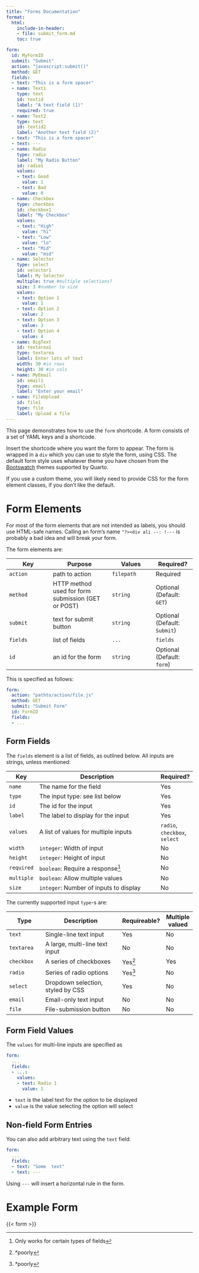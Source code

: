 ```yaml
---
title: "Forms Documentation"
format: 
  html:
    include-in-header: 
    - file: submit_form.md
    toc: true

form:
  id: MyFormID
  submit: "Submit"
  action: "javascript:submit()"
  method: GET
  fields:
  - text: "This is a form spacer"
  - name: Text1
    type: text
    id: textid
    label: "A text field (1)"
    required: true
  - name: Text2
    type: text
    id: textid2
    label: "Another text field (2)"
  - text: "This is a form spacer"
  - text: ---
  - name: Radio
    type: radio
    label: "My Radio Button"
    id: radio1
    values:
    - text: Good
      value: 1
    - text: Bad
      value: 0
  - name: Checkbox
    type: checkbox
    id: checkbox1
    label: "My Checkbox"
    values:
    - text: "High"
      value: "hi"
    - text: "Low"
      value: "lo"
    - text: "Mid"
      value: "mid"
  - name: Selector
    type: select
    id: selector1
    label: My Selector
    multiple: true #multiple selections?
    size: 3 #number to size
    values:
    - text: Option 1
      value: 1
    - text: Option 2
      value: 2
    - text: Option 3
      value: 3
    - text: Option 4
      value: 4
  - name: BigText
    id: textarea1
    type: textarea
    label: Enter lots of text
    width: 30 #in rows
    height: 30 #in cols
  - name: MyEmail
    id: email1
    type: email
    label: "Enter your email"
  - name: FileUpload
    id: file1
    type: file
    label: Upload a file
---
```


This page demonstrates how to use the `form` shortcode.  A form consists of a set of YAML keys and a shortcode.

Insert the shortcode where you want the form to appear.  The form is wrapped in a `div` which you can use to style the form, using CSS.  The default form style uses whatever theme you have chosen from the [Bootswatch](https://bootswatch.com/) themes supported by Quarto.

If you use a custom theme, you will likely need to provide CSS for the form element classes, if you don't like the default.


# Form Elements

:::{.warning}
For most of the form elements that are not intended as labels, you should use HTML-safe names.  Calling an form's name `"?><div ali --: !---` is probably a bad idea and will break your form.
:::

The form elements are:

| Key     | Purpose     | Values | Required? | 
|---------|------------|---------|--------|
| `action`| path to action | `filepath` | Required |
| `method`| HTTP method used for form submission (GET or POST) | `string` | Optional (Default: `GET`) |
| `submit`| text for submit button | `string` | Optional (Default: `Submit`) |
| `fields`| list of fields | `...` | `fields` | Required |
| `id` | an id for the form | `string` | Optional (Default: `form`) | 


This is specified as follows:


```yaml
form:
  action: "pathto/action/file.js"
  method: GET
  submit: "Submit Form"
  id: FormID
  fields:
  - ...
```

## Form Fields

The `fields` element is a list of fields, as outlined below.  All inputs are strings, unless mentioned:

| Key      |  Description                                   |  Required? |
|----------|--------------------------------------------|------------|
|`name`    | The name for the field       | Yes        |
| `type`   | The input type: see list below | Yes       |
| `id`     | The id for the input           | Yes       |
| `label`  | The label to display for the input | Yes   |
| `values` | A list of values for multiple inputs | `radio`, `checkbox`, `select` |
| `width`  | `integer`: Width of input | No |
| `height` | `integer`: Height of input | No |
| `required` | `boolean`: Require a response^[Only works for certain types of fields] | No |
| `multiple` | `boolean`: Allow multiple values | No |
| `size` | `integer`: Number of inputs to display | No |


The currently supported input `type`-s are:


| Type           | Description                       | Requireable?  |  Multiple valued |
|----------------|-----------------------------------|-------------|-------------|
| `text` | Single-line text input                    | Yes | No |
| `textarea` | A large, multi-line text input  | No | No |
| `checkbox` | A series of checkboxes | Yes^[*poorly] | Yes |
| `radio` | Series of radio options | Yes^[*poorly] | No |
| `select`| Dropdown selection, styled by CSS | Yes | No
| `email` | Email-only text input | No | No |
| `file` | File-submission button | No | No |

## Form Field Values
The `values` for multi-line inputs are specified as

```yaml
form:
  ...
  fields:
  - ...:
    values:
    - text: Radio 1
      value: 1
```

* `text` is the label text for the option to be displayed
* `value` is the value selecting the option will select

## Non-field Form Entries

You can also add arbitrary text using the `text` field:

```yaml
form:
  ...
  fields:
  - text: "Some  text"
  - text: ---
```

Using `---` will insert a horizontal rule in the form.


# Example Form

{{< form >}}


